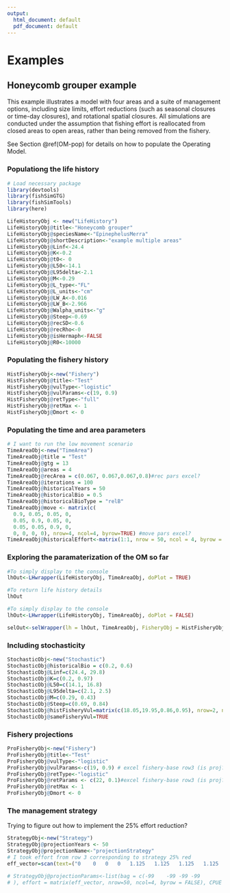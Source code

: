 ```yaml
---
output:
  html_document: default
  pdf_document: default
---
```

# Examples

## Honeycomb grouper example

This example illustrates a model with four areas and a suite of management options, including size limits, effort reductions (such as seasonal closures or time-day closures), and rotational spatial closures. All simulations are conducted under the assumption that fishing effort is reallocated from closed areas to open areas, rather than being removed from the fishery.

See Section \@ref(OM-pop) for details on how to populate the Operating Model.

### Populationg the life history

```r
# Load necessary package
library(devtools)
library(fishSimGTG)
library(fishSimTools)
library(here)
```

```r
LifeHistoryObj <- new("LifeHistory")
LifeHistoryObj@title<-"Honeycomb grouper"
LifeHistoryObj@speciesName<-"EpinephelusMerra"
LifeHistoryObj@shortDescription<-"example multiple areas"
LifeHistoryObj@Linf<-24.4
LifeHistoryObj@K<-0.2
LifeHistoryObj@t0<- 0
LifeHistoryObj@L50<-14.1
LifeHistoryObj@L95delta<-2.1
LifeHistoryObj@M<-0.29
LifeHistoryObj@L_type<-"FL"
LifeHistoryObj@L_units<-"cm"
LifeHistoryObj@LW_A<-0.016
LifeHistoryObj@LW_B<-2.966
LifeHistoryObj@Walpha_units<-"g"
LifeHistoryObj@Steep<-0.69
LifeHistoryObj@recSD<-0.6
LifeHistoryObj@recRho<-0
LifeHistoryObj@isHermaph<-FALSE
LifeHistoryObj@R0<-10000
```

### Populating the fishery history

```r
HistFisheryObj<-new("Fishery")
HistFisheryObj@title<-"Test"
HistFisheryObj@vulType<-"logistic"
HistFisheryObj@vulParams<-c(19, 0.9)
HistFisheryObj@retType<-"full"
HistFisheryObj@retMax <- 1
HistFisheryObj@Dmort <- 0
```

### Populating the time and area parameters

```r
# I want to run the low movement scenario
TimeAreaObj<-new("TimeArea")
TimeAreaObj@title = "Test"
TimeAreaObj@gtg = 13
TimeAreaObj@areas = 4
TimeAreaObj@recArea = c(0.067, 0.067,0.067,0.8)#rec pars excel?
TimeAreaObj@iterations = 100
TimeAreaObj@historicalYears = 50
TimeAreaObj@historicalBio = 0.5
TimeAreaObj@historicalBioType = "relB"
TimeAreaObj@move <- matrix(c(
  0.9, 0.05, 0.05, 0,
  0.05, 0.9, 0.05, 0,
  0.05, 0.05, 0.9, 0,
  0, 0, 0, 0), nrow=4, ncol=4, byrow=TRUE) #move pars excel?
TimeAreaObj@historicalEffort<-matrix(1:1, nrow = 50, ncol = 4, byrow = FALSE) #excel time-area base - hist effort row 1 > effort pars row 1?
```

### Exploring the paramaterization of the OM so far

```r
#To simply display to the console
lhOut<-LHwrapper(LifeHistoryObj, TimeAreaObj, doPlot = TRUE)
```

```r
#To return life history details
lhOut
```

```r
#To simply display to the console
lhOut<-LHwrapper(LifeHistoryObj, TimeAreaObj, doPlot = FALSE)
```

```r
selOut<-selWrapper(lh = lhOut, TimeAreaObj, FisheryObj = HistFisheryObj, doPlot = TRUE)
```

### Including stochasticity

```r
StochasticObj<-new("Stochastic")
StochasticObj@historicalBio = c(0.2, 0.6)
StochasticObj@Linf=c(24.4, 29.8)
StochasticObj@K=c(0.2, 0.97)
StochasticObj@L50=c(14.1, 16.8)
StochasticObj@L95delta=c(2.1, 2.5)
StochasticObj@M=c(0.29, 0.43)
StochasticObj@Steep=c(0.69, 0.84)
StochasticObj@histFisheryVul=matrix(c(18.05,19.95,0.86,0.95), nrow=2, ncol=2,byrow=FALSE)  #ask bill - stochastic base excel says 1- I took sel_uncert (excel) pars
StochasticObj@sameFisheryVul=TRUE
``` 

### Fishery projections

```r
ProFisheryObj<-new("Fishery")
ProFisheryObj@title<-"Test"
ProFisheryObj@vulType<-"logistic"
ProFisheryObj@vulParams<-c(19, 0.9) # excel fishery-base row3 (is proj?)
ProFisheryObj@retType<-"logistic"
ProFisheryObj@retParams <- c(22, 0.1)#excel fishery-base row3 (is proj?)
ProFisheryObj@retMax <- 1
ProFisheryObj@Dmort <- 0
```

### The management strategy

Trying to figure out how to implement the 25% effort reduction?

```r
StrategyObj<-new("Strategy")
StrategyObj@projectionYears <- 50
StrategyObj@projectionName<-"projectionStrategy"
# I took effort from row 3 corresponding to strategy 25% red
eff_vector=scan(text=("0	0	0	0	1.125	1.125	1.125	1.125	1.125	1.125	1.125	1.125	1.125	1.125	1.125	1.125	1.125	1.125	1.125	1.125	1.125	1.125	1.125	1.125	1.125	1.125	1.125	1.125	1.125	1.125	1.125	1.125	1.125	1.125	1.125	1.125	1.125	1.125	1.125	1.125	1.125	1.125	1.125	1.125	1.125	1.125	1.125	1.125	1.125	1.125	0	0	0	0	0	0	0	0	0	0	0	0	0	0	0	0	0	0	0	0	0	0	0	0	0	0	0	0	0	0	0	0	0	0	0	0	0	0	0	0	0	0	0	0	0	0	0	0	0	0	0	0	0	0	1.125	1.125	1.125	1.125	1.125	1.125	1.125	1.125	1.125	1.125	1.125	1.125	1.125	1.125	1.125	1.125	1.125	1.125	1.125	1.125	1.125	1.125	1.125	1.125	1.125	1.125	1.125	1.125	1.125	1.125	1.125	1.125	1.125	1.125	1.125	1.125	1.125	1.125	1.125	1.125	1.125	1.125	1.125	1.125	1.125	1.125	1	1	1	1	1	1	1	1	1	1	1	1	1	1	1	1	1	1	1	1	1	1	1	1	1	1	1	1	1	1	1	1	1	1	1	1	1	1	1	1	1	1	1	1	1	1	1	1	1	1"))

# StrategyObj@projectionParams<-list(bag = c(-99	-99	-99	-99
# ), effort = matrix(eff_vector, nrow=50, ncol=4, byrow = FALSE), CPUE = c(1,2), CPUEtype = 'retN') # CPUE is strategy excel proj_CPUE?
```

